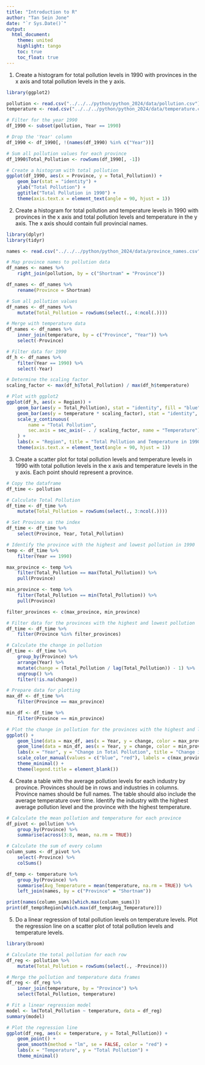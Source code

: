 ```yaml
---
title: "Introduction to R"
author: "Tan Sein Jone"
date: "`r Sys.Date()`"
output: 
  html_document:
    theme: united
    highlight: tango
    toc: true
    toc_float: true
---
```


1. Create a histogram for total pollution levels in 1990 with provinces in the x axis and total pollution levels in the y axis.

```r
library(ggplot2)

pollution <- read.csv("../../../python/python_2024/data/pollution.csv")
temperature <- read.csv("../../../python/python_2024/data/temperature.csv")

# Filter for the year 1990
df_1990 <- subset(pollution, Year == 1990)

# Drop the 'Year' column
df_1990 <- df_1990[, !(names(df_1990) %in% c("Year"))]

# Sum all pollution values for each province
df_1990$Total_Pollution <- rowSums(df_1990[, -1])

# Create a histogram with total pollution
ggplot(df_1990, aes(x = Province, y = Total_Pollution)) +
    geom_bar(stat = "identity") +
    ylab("Total Pollution") +
    ggtitle("Total Pollution in 1990") +
    theme(axis.text.x = element_text(angle = 90, hjust = 1))
```

2. Create a histogram for total pollution and temperature levels in 1990 with provinces in the x axis and total pollution levels and temperature in the y axis. The x axis should contain full provincial names.

```r
library(dplyr)
library(tidyr)

names <- read.csv("../../../python/python_2024/data/province_names.csv")

# Map province names to pollution data
df_names <- names %>%
    right_join(pollution, by = c("Shortnam" = "Province"))

df_names <- df_names %>%
    rename(Province = Shortnam)

# Sum all pollution values
df_names <- df_names %>%
    mutate(Total_Pollution = rowSums(select(., 4:ncol(.))))

# Merge with temperature data
df_names <- df_names %>%
    inner_join(temperature, by = c("Province", "Year")) %>%
    select(-Province)

# Filter data for 1990
df_h <- df_names %>%
    filter(Year == 1990) %>%
    select(-Year)

# Determine the scaling factor
scaling_factor <- max(df_h$Total_Pollution) / max(df_h$temperature)

# Plot with ggplot2
ggplot(df_h, aes(x = Region)) +
    geom_bar(aes(y = Total_Pollution), stat = "identity", fill = "blue", width = 0.4, position = position_dodge(width = 0.4)) +
    geom_bar(aes(y = temperature * scaling_factor), stat = "identity", fill = "red", width = 0.4, position = position_dodge(width = 0.4)) +
    scale_y_continuous(
        name = "Total Pollution",
        sec.axis = sec_axis(~ . / scaling_factor, name = "Temperature")
    ) +
    labs(x = "Region", title = "Total Pollution and Temperature in 1990") +
    theme(axis.text.x = element_text(angle = 90, hjust = 1))
```

3. Create a scatter plot for total pollution levels and temperature levels in 1990 with total pollution levels in the x axis and temperature levels in the y axis. Each point should represent a province.

```r
# Copy the dataframe
df_time <- pollution

# Calculate Total Pollution
df_time <- df_time %>%
    mutate(Total_Pollution = rowSums(select(., 3:ncol(.))))

# Set Province as the index
df_time <- df_time %>%
    select(Province, Year, Total_Pollution)

# Identify the province with the highest and lowest pollution in 1990
temp <- df_time %>%
    filter(Year == 1990)

max_province <- temp %>%
    filter(Total_Pollution == max(Total_Pollution)) %>%
    pull(Province)

min_province <- temp %>%
    filter(Total_Pollution == min(Total_Pollution)) %>%
    pull(Province)

filter_provinces <- c(max_province, min_province)

# Filter data for the provinces with the highest and lowest pollution
df_time <- df_time %>%
    filter(Province %in% filter_provinces)

# Calculate the change in pollution
df_time <- df_time %>%
    group_by(Province) %>%
    arrange(Year) %>%
    mutate(change = (Total_Pollution / lag(Total_Pollution)) - 1) %>%
    ungroup() %>%
    filter(!is.na(change))

# Prepare data for plotting
max_df <- df_time %>%
    filter(Province == max_province)

min_df <- df_time %>%
    filter(Province == min_province)

# Plot the change in pollution for the provinces with the highest and lowest pollution
ggplot() +
    geom_line(data = max_df, aes(x = Year, y = change, color = max_province), size = 1) +
    geom_line(data = min_df, aes(x = Year, y = change, color = min_province), size = 1) +
    labs(x = "Year", y = "Change in Total Pollution", title = "Change in Total Pollution Over Time") +
    scale_color_manual(values = c("blue", "red"), labels = c(max_province, min_province)) +
    theme_minimal() +
    theme(legend.title = element_blank())
```

4. Create a table with the average pollution levels for each industry by province. Provinces should be in rows and industries in columns. Province names should be full names. The table should also include the average temperature over time. Identify the industry with the highest average pollution level and the province with the highest temperature.

```r
# Calculate the mean pollution and temperature for each province
df_pivot <- pollution %>%
    group_by(Province) %>%
    summarise(across(3:8, mean, na.rm = TRUE))

# Calculate the sum of every column
column_sums <- df_pivot %>%
    select(-Province) %>%
    colSums()

df_temp <- temperature %>%
    group_by(Province) %>%
    summarise(Avg_Temperature = mean(temperature, na.rm = TRUE)) %>%
    left_join(names, by = c("Province" = "Shortnam"))

print(names(column_sums)[which.max(column_sums)])
print(df_temp$Region[which.max(df_temp$Avg_Temperature)])
```

5. Do a linear regression of total pollution levels on temperature levels. Plot the regression line on a scatter plot of total pollution levels and temperature levels.

```r
library(broom)

# Calculate the total pollution for each row
df_reg <- pollution %>%
    mutate(Total_Pollution = rowSums(select(., -Province)))

# Merge the pollution and temperature data frames
df_reg <- df_reg %>%
    inner_join(temperature, by = "Province") %>%
    select(Total_Pollution, temperature)

# Fit a linear regression model
model <- lm(Total_Pollution ~ temperature, data = df_reg)
summary(model)

# Plot the regression line
ggplot(df_reg, aes(x = temperature, y = Total_Pollution)) +
    geom_point() +
    geom_smooth(method = "lm", se = FALSE, color = "red") +
    labs(x = "Temperature", y = "Total Pollution") +
    theme_minimal()
```
